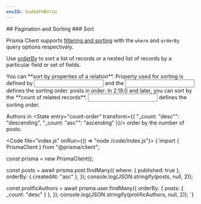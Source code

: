 ```yaml
---
envID: 5udkAFHBVrGz
---
```


<Columns>
<div>
## <Run /> Pagination and Sorting
###  Sort

Prisma Client supports [filtering and sorting](https://prisma.io/docs/concepts/components/prisma-client/filtering-and-sorting) with the `where` and `orderBy` query options respectively.

Use [orderBy](https://prisma.io/docs/reference/api-reference/prisma-client-reference#orderby) to sort a list of records or a nested list of records by a particular field or set of fields.

<Highlight lines="5-8">
You can **sort by properties of a relation**. 
Property used for sorting is defined by <Input entry="property" values={["published: true", "published: false"]} /> and the <Input entry="order" values={["createdAt: \"asc\"", "createdAt: \"desc\""]} /> defines the sorting order.
</Highlight>
<Output type="array" position={1} noContentLabel="Waiting for data" >
<State entry="property" transform={{ "published: true": "Published", "published: false":"Non-published" }}/> posts in <State entry="order" transform={{ "createdAt: \"asc\"": "ascending", "createdAt: \"desc\"":"descending" }}/> order:
</Output>

<Highlight lines="11-13">
In 2.19.0 and later, you can sort by the **count of related records**. <Input entry="count-order" values={["_count: \"asc\"", "_count: \"desc\""]} /> defines the sorting order.
</Highlight>
<Output type="array" position={2} noContentLabel="Waiting for data">

Authors in <State entry="count-order" transform={{ "_count: \"desc\"": "descending", "_count: \"asc\"": "ascending" }}/> order by the number of posts:
</Output>
</div>

<Code file="index.js" onRun={() => "node /code/index.js"}>
{`import { PrismaClient } from "@prisma/client";

const prisma = new PrismaClient();

const posts = await prisma.post.findMany({
  where: { published: true },
  orderBy: { createdAt: "asc" },
});
console.log(JSON.stringify(posts, null, 2));

const prolificAuthors = await prisma.user.findMany({
  orderBy: { posts: { _count: "desc" } },
});
console.log(JSON.stringify(prolificAuthors, null, 2));
`}
</Code>
</Columns>
